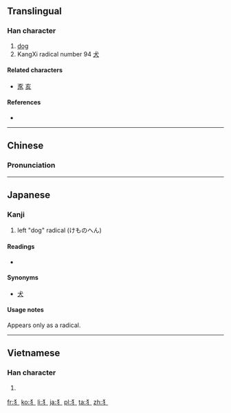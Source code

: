 {{also|豸}}
==Translingual==

===Han character===
{{Han char|rn=94|rad=犬|as=00|sn=3|four=|canj=大弓竹 (KNH), 大尸竹 (KSH)}}

# [[dog]]
# KangXi radical number 94 [[Index:Chinese radical/犬|犬]]

====Related characters====
* [[豕]] [[亥]] {{qualifier|same origin as side view of animal with ears and tail}}

====References====
* {{Han ref|kx=0705.271|dkj=20235|dj=1118.150|hdz=21331.011|uh=72AD|ud=29357}}

----

==Chinese==
{{zh-forms}}

===Pronunciation===
{{zh-pron
|m=quǎn
|c=
|mc=
|oc=
|ma=
|cat=n
}}

----

==Japanese==

===Kanji===
{{ja-kanji|grade=r|rs=犬00}}

# left "dog" radical (けものへん)

====Readings====
* {{ja-readings|on=[[けもの]] (kemono)|kun=[[けものへん]] (kemonohen)}}

====Synonyms====
* [[犬]]

====Usage notes====
Appears only as a radical.

----

==Vietnamese==

===Han character===
{{vi-hantu|[[khuyển]]|rs=犬00}}

# {{defn|lang=vi|sort=犬00}}

[[fr:犭]]
[[ko:犭]]
[[li:犭]]
[[ja:犭]]
[[pl:犭]]
[[ta:犭]]
[[zh:犭]]